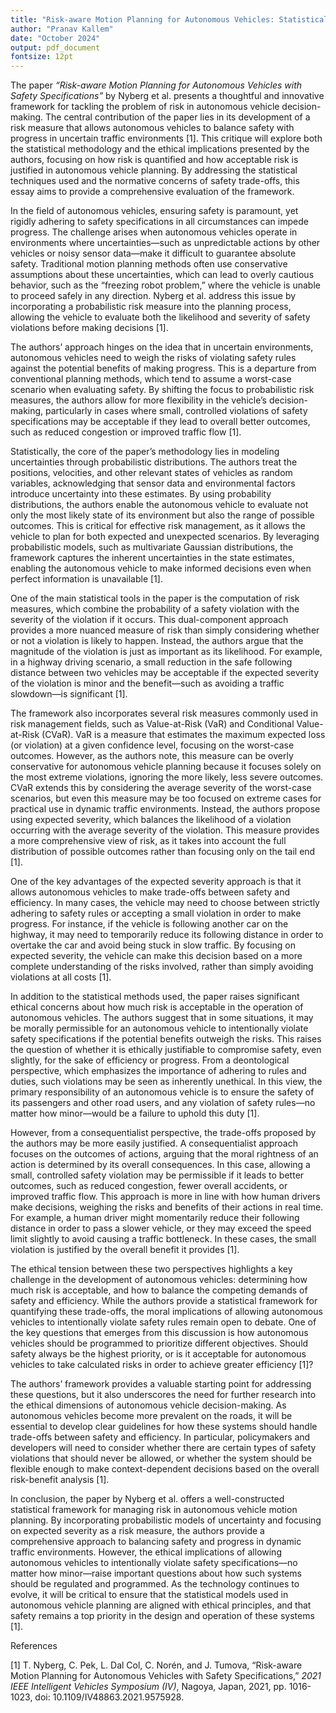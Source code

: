 ```yaml
---
title: "Risk-aware Motion Planning for Autonomous Vehicles: Statistical and Ethical Critique"
author: "Pranav Kallem"
date: "October 2024"
output: pdf_document
fontsize: 12pt
---
```


The paper _"Risk-aware Motion Planning for Autonomous Vehicles with Safety Specifications"_ by Nyberg et al. presents a thoughtful and innovative framework for tackling the problem of risk in autonomous vehicle decision-making. The central contribution of the paper lies in its development of a risk measure that allows autonomous vehicles to balance safety with progress in uncertain traffic environments [1]. This critique will explore both the statistical methodology and the ethical implications presented by the authors, focusing on how risk is quantified and how acceptable risk is justified in autonomous vehicle planning. By addressing the statistical techniques used and the normative concerns of safety trade-offs, this essay aims to provide a comprehensive evaluation of the framework.

In the field of autonomous vehicles, ensuring safety is paramount, yet rigidly adhering to safety specifications in all circumstances can impede progress. The challenge arises when autonomous vehicles operate in environments where uncertainties—such as unpredictable actions by other vehicles or noisy sensor data—make it difficult to guarantee absolute safety. Traditional motion planning methods often use conservative assumptions about these uncertainties, which can lead to overly cautious behavior, such as the “freezing robot problem,” where the vehicle is unable to proceed safely in any direction. Nyberg et al. address this issue by incorporating a probabilistic risk measure into the planning process, allowing the vehicle to evaluate both the likelihood and severity of safety violations before making decisions [1].

The authors’ approach hinges on the idea that in uncertain environments, autonomous vehicles need to weigh the risks of violating safety rules against the potential benefits of making progress. This is a departure from conventional planning methods, which tend to assume a worst-case scenario when evaluating safety. By shifting the focus to probabilistic risk measures, the authors allow for more flexibility in the vehicle’s decision-making, particularly in cases where small, controlled violations of safety specifications may be acceptable if they lead to overall better outcomes, such as reduced congestion or improved traffic flow [1].

Statistically, the core of the paper’s methodology lies in modeling uncertainties through probabilistic distributions. The authors treat the positions, velocities, and other relevant states of vehicles as random variables, acknowledging that sensor data and environmental factors introduce uncertainty into these estimates. By using probability distributions, the authors enable the autonomous vehicle to evaluate not only the most likely state of its environment but also the range of possible outcomes. This is critical for effective risk management, as it allows the vehicle to plan for both expected and unexpected scenarios. By leveraging probabilistic models, such as multivariate Gaussian distributions, the framework captures the inherent uncertainties in the state estimates, enabling the autonomous vehicle to make informed decisions even when perfect information is unavailable [1].

One of the main statistical tools in the paper is the computation of risk measures, which combine the probability of a safety violation with the severity of the violation if it occurs. This dual-component approach provides a more nuanced measure of risk than simply considering whether or not a violation is likely to happen. Instead, the authors argue that the magnitude of the violation is just as important as its likelihood. For example, in a highway driving scenario, a small reduction in the safe following distance between two vehicles may be acceptable if the expected severity of the violation is minor and the benefit—such as avoiding a traffic slowdown—is significant [1].

The framework also incorporates several risk measures commonly used in risk management fields, such as Value-at-Risk (VaR) and Conditional Value-at-Risk (CVaR). VaR is a measure that estimates the maximum expected loss (or violation) at a given confidence level, focusing on the worst-case outcomes. However, as the authors note, this measure can be overly conservative for autonomous vehicle planning because it focuses solely on the most extreme violations, ignoring the more likely, less severe outcomes. CVaR extends this by considering the average severity of the worst-case scenarios, but even this measure may be too focused on extreme cases for practical use in dynamic traffic environments. Instead, the authors propose using expected severity, which balances the likelihood of a violation occurring with the average severity of the violation. This measure provides a more comprehensive view of risk, as it takes into account the full distribution of possible outcomes rather than focusing only on the tail end [1].

One of the key advantages of the expected severity approach is that it allows autonomous vehicles to make trade-offs between safety and efficiency. In many cases, the vehicle may need to choose between strictly adhering to safety rules or accepting a small violation in order to make progress. For instance, if the vehicle is following another car on the highway, it may need to temporarily reduce its following distance in order to overtake the car and avoid being stuck in slow traffic. By focusing on expected severity, the vehicle can make this decision based on a more complete understanding of the risks involved, rather than simply avoiding violations at all costs [1].

In addition to the statistical methods used, the paper raises significant ethical concerns about how much risk is acceptable in the operation of autonomous vehicles. The authors suggest that in some situations, it may be morally permissible for an autonomous vehicle to intentionally violate safety specifications if the potential benefits outweigh the risks. This raises the question of whether it is ethically justifiable to compromise safety, even slightly, for the sake of efficiency or progress. From a deontological perspective, which emphasizes the importance of adhering to rules and duties, such violations may be seen as inherently unethical. In this view, the primary responsibility of an autonomous vehicle is to ensure the safety of its passengers and other road users, and any violation of safety rules—no matter how minor—would be a failure to uphold this duty [1].

However, from a consequentialist perspective, the trade-offs proposed by the authors may be more easily justified. A consequentialist approach focuses on the outcomes of actions, arguing that the moral rightness of an action is determined by its overall consequences. In this case, allowing a small, controlled safety violation may be permissible if it leads to better outcomes, such as reduced congestion, fewer overall accidents, or improved traffic flow. This approach is more in line with how human drivers make decisions, weighing the risks and benefits of their actions in real time. For example, a human driver might momentarily reduce their following distance in order to pass a slower vehicle, or they may exceed the speed limit slightly to avoid causing a traffic bottleneck. In these cases, the small violation is justified by the overall benefit it provides [1].

The ethical tension between these two perspectives highlights a key challenge in the development of autonomous vehicles: determining how much risk is acceptable, and how to balance the competing demands of safety and efficiency. While the authors provide a statistical framework for quantifying these trade-offs, the moral implications of allowing autonomous vehicles to intentionally violate safety rules remain open to debate. One of the key questions that emerges from this discussion is how autonomous vehicles should be programmed to prioritize different objectives. Should safety always be the highest priority, or is it acceptable for autonomous vehicles to take calculated risks in order to achieve greater efficiency [1]?

The authors' framework provides a valuable starting point for addressing these questions, but it also underscores the need for further research into the ethical dimensions of autonomous vehicle decision-making. As autonomous vehicles become more prevalent on the roads, it will be essential to develop clear guidelines for how these systems should handle trade-offs between safety and efficiency. In particular, policymakers and developers will need to consider whether there are certain types of safety violations that should never be allowed, or whether the system should be flexible enough to make context-dependent decisions based on the overall risk-benefit analysis [1].

In conclusion, the paper by Nyberg et al. offers a well-constructed statistical framework for managing risk in autonomous vehicle motion planning. By incorporating probabilistic models of uncertainty and focusing on expected severity as a risk measure, the authors provide a comprehensive approach to balancing safety and progress in dynamic traffic environments. However, the ethical implications of allowing autonomous vehicles to intentionally violate safety specifications—no matter how minor—raise important questions about how such systems should be regulated and programmed. As the technology continues to evolve, it will be critical to ensure that the statistical models used in autonomous vehicle planning are aligned with ethical principles, and that safety remains a top priority in the design and operation of these systems [1].

\newpage

References

[1] T. Nyberg, C. Pek, L. Dal Col, C. Norén, and J. Tumova, "Risk-aware Motion Planning for Autonomous Vehicles with Safety Specifications," *2021 IEEE Intelligent Vehicles Symposium (IV)*, Nagoya, Japan, 2021, pp. 1016-1023, doi: 10.1109/IV48863.2021.9575928.
